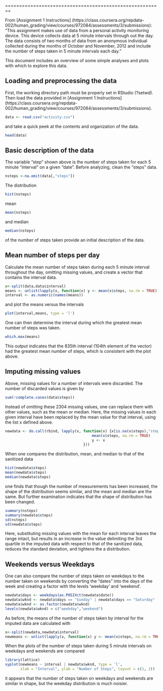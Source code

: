 ========================================================

From [Assignment 1 Instructions] (https://class.coursera.org/repdata-002/human_grading/view/courses/972084/assessments/3/submissions): "This assignment makes use of data from a personal activity monitoring device. This device collects data at 5 minute intervals through out the day. The data consists of two months of data from an anonymous individual collected during the months of October and November, 2012 and include the number of steps taken in 5 minute intervals each day."         


This document includes an overview of some simple analyses and plots with which to explore this data.


Loading and preprocessing the data
-------------------------------------------------------
First, the working directory path must be properly set in RStudio (?setwd). Then load the data provided in [Assignment 1 Instructions] (https://class.coursera.org/repdata-002/human_grading/view/courses/972084/assessments/3/submissions).

```r
data <- read.csv("activity.csv")
```

and take a quick peek at the contents and organization of the data.
```r
head(data)
```


Basic description of the data
-------------------------------------------------------

The variable "step" shown above is the number of steps taken for each 5 minute "interval" on a given "date". Before analyzing, clean the "steps" data.
```r
nsteps <-na.omit(data[,"steps"])
```

The distribution
```r
hist(nsteps)
```
mean 
```r
mean(nsteps)
```
and median 
```r
median(nsteps)
```
of the number of steps taken provide an initial description of the data.


Mean number of steps per day
-------------------------------------------------------
Calculate the mean number of steps taken during each 5 minute interval throughout the day, omitting missing values, and create a vector that contains the interval data.
```r
x<-split(data,data$interval)
means <- unlist(lapply(x, function(x) y <- mean(x$steps, na.rm = TRUE)))
interval <- as.numeric(names(means))
```

and plot the means versus the intervals
```r
plot(interval,means, type = 'l')
```

One can then determine the interval during which the greatest mean number of steps was taken.
```r
which.max(means)
```

This output indicates that the 835th interval (104th element of the vector) had the greatest mean number of steps, which is consistent with the plot above.

Imputing missing values
-------------------------------------------------------
Above, missing values for a number of intervals were discarded. The number of discarded values is given by
```r
sum(!complete.cases(data$steps))
```

Instead of omitting these 2304 missing values, one can replace them with other values, such as the mean or median. Here, the missing values in each given interval have been replaced by the mean value for that interval, using the list x defined above.
```r
newdata <- do.call(rbind, lapply(x, function(x) {x[is.na(x$steps),"steps"] <- 
                                        mean(x$steps, na.rm = TRUE)
                                        y <- x   
                                    }))
```

When one compares the distribution, mean, and median to that of the sanitized data
```r
hist(newdata$steps)
mean(newdata$steps)
median(newdata$steps)
```

one finds that though the number of measurements has been increased, the shape of the distribution seems similar, and the mean and median are the same. But further examination indicates that the shape of distribution has been changed.

```r
summary(nsteps)
summary(newdata$steps)
sd(nsteps)
sd(newdata$steps)
```

Here, substituting missing values with the mean for each interval leaves the range intact, but results in an increase in the value delimiting the 3rd quartile in the imputed data with respect to that of the sanitized data, reduces the standard deviation, and tightens the a distribution.


Weekends versus Weekdays
----------------------------------------
One can also compare the number of steps taken on weekdays to the number taken on weekends by converting the "dates" into the days of the week and creating a factor with the levels 'weekday' and 'weekend'.
```r
newdata$days <- weekdays(as.POSIXct(newdata$date))
newdata$wknd <- newdata$days == "Sunday" | newdata$days == "Saturday"
newdata$wknd <- as.factor(newdata$wknd)
levels(newdata$wknd) = c("weekday","weekend")
```

As before, the means of the number of steps taken by interval for the imputed data are calculated with 
```r
x<-split(newdata,newdata$interval)
newmeans <- unlist(lapply(x, function(x) y <- mean(x$steps, na.rm = TRUE)))
```

When the plots of the number of steps taken during 5 minute intervals on weekdays and weekends are compared

```r
library(lattice)
xyplot(newmeans ~ interval | newdata$wknd, type = 'l', 
       xlab = "Interval", ylab = "Number of Steps", layout = c(1, 2))
```

it appears that the number of steps taken on weekdays and weekends are similar in shape, but the weekday distribution is much noisier.
